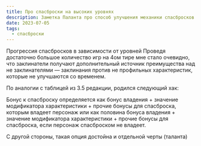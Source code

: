 ```yaml
---
title: Про спасброски на высоких уровнях
description: Заметка Паланта про способ улучшения механики спасбросков.
date: 2023-07-05
tags:
  - спасброски
---
```


Прогрессия спасбросков в зависимости от уровней
Проведя достаточно большое количество игр на 4ом тире мне стало очевидно, что заклинатели получают дополнительный источник преимущества над не заклинателями — заклинания против не профильных характеристик, которые не улучшаются со временем.

По аналогии с таблицей из 3.5 редакции, родился следующий хак:

Бонус к спасброску определяется как бонус владения + значение модификатора характеристики + прочие бонусы для спасброска, которым владеет персонаж или как половина бонуса владения + значение модификатора характеристики + прочие бонусы для спасброска, если персонаж спасброском не владеет.

С другой стороны, такая опция достойна и отдельной черты (таланта)
